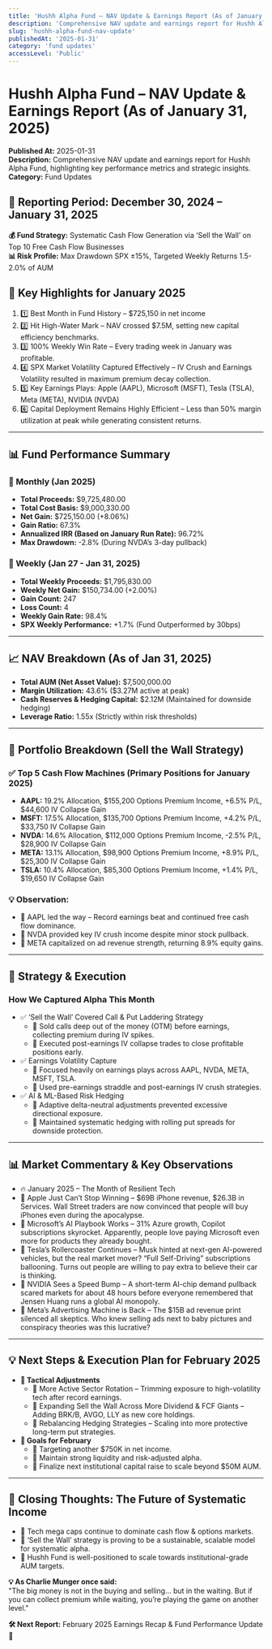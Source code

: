```yaml
---
title: 'Hushh Alpha Fund – NAV Update & Earnings Report (As of January 31, 2025)'
description: 'Comprehensive NAV update and earnings report for Hushh Alpha Fund, highlighting key performance metrics and strategic insights.'
slug: 'hushh-alpha-fund-nav-update'
publishedAt: '2025-01-31'
category: 'fund updates'
accessLevel: 'Public'
---
```


# Hushh Alpha Fund – NAV Update & Earnings Report (As of January 31, 2025)

**Published At:** 2025-01-31  
**Description:** Comprehensive NAV update and earnings report for Hushh Alpha Fund, highlighting key performance metrics and strategic insights.  
**Category:** Fund Updates  

## 📅 Reporting Period: December 30, 2024 – January 31, 2025

**💰 Fund Strategy:** Systematic Cash Flow Generation via ‘Sell the Wall’ on Top 10 Free Cash Flow Businesses  
**📊 Risk Profile:** Max Drawdown SPX ±15%, Targeted Weekly Returns 1.5-2.0% of AUM  

## 📌 Key Highlights for January 2025
1. 1️⃣ Best Month in Fund History – $725,150 in net income
2. 2️⃣ Hit High-Water Mark – NAV crossed $7.5M, setting new capital efficiency benchmarks.
3. 3️⃣ 100% Weekly Win Rate – Every trading week in January was profitable.
4. 4️⃣ SPX Market Volatility Captured Effectively – IV Crush and Earnings Volatility resulted in maximum premium decay collection.
5. 5️⃣ Key Earnings Plays: Apple (AAPL), Microsoft (MSFT), Tesla (TSLA), Meta (META), NVIDIA (NVDA)
6. 6️⃣ Capital Deployment Remains Highly Efficient – Less than 50% margin utilization at peak while generating consistent returns.

---

## 📊 Fund Performance Summary

### 📅 Monthly (Jan 2025)
- **Total Proceeds:** $9,725,480.00
- **Total Cost Basis:** $9,000,330.00
- **Net Gain:** $725,150.00 (+8.06%)
- **Gain Ratio:** 67.3%
- **Annualized IRR (Based on January Run Rate):** 96.72%
- **Max Drawdown:** -2.8% (During NVDA’s 3-day pullback)

### 📅 Weekly (Jan 27 - Jan 31, 2025)
- **Total Weekly Proceeds:** $1,795,830.00
- **Weekly Net Gain:** $150,734.00 (+2.00%)
- **Gain Count:** 247
- **Loss Count:** 4
- **Weekly Gain Rate:** 98.4%
- **SPX Weekly Performance:** +1.7% (Fund Outperformed by 30bps)

---

## 📈 NAV Breakdown (As of Jan 31, 2025)
- **Total AUM (Net Asset Value):** $7,500,000.00
- **Margin Utilization:** 43.6% ($3.27M active at peak)
- **Cash Reserves & Hedging Capital:** $2.12M (Maintained for downside hedging)
- **Leverage Ratio:** 1.55x (Strictly within risk thresholds)

---

## 🔎 Portfolio Breakdown (Sell the Wall Strategy)
### ✅ Top 5 Cash Flow Machines (Primary Positions for January 2025)
- **AAPL:** 19.2% Allocation, $155,200 Options Premium Income, +6.5% P/L, $44,600 IV Collapse Gain
- **MSFT:** 17.5% Allocation, $135,700 Options Premium Income, +4.2% P/L, $33,750 IV Collapse Gain
- **NVDA:** 14.6% Allocation, $112,000 Options Premium Income, -2.5% P/L, $28,900 IV Collapse Gain
- **META:** 13.1% Allocation, $98,900 Options Premium Income, +8.9% P/L, $25,300 IV Collapse Gain
- **TSLA:** 10.4% Allocation, $85,300 Options Premium Income, +1.4% P/L, $19,650 IV Collapse Gain

### 💡 Observation:
- 📌 AAPL led the way – Record earnings beat and continued free cash flow dominance.
- 📌 NVDA provided key IV crush income despite minor stock pullback.
- 📌 META capitalized on ad revenue strength, returning 8.9% equity gains.

---

## 🎯 Strategy & Execution
### How We Captured Alpha This Month
- ✅ ‘Sell the Wall’ Covered Call & Put Laddering Strategy
  - 📌 Sold calls deep out of the money (OTM) before earnings, collecting premium during IV spikes.
  - 📌 Executed post-earnings IV collapse trades to close profitable positions early.
- ✅ Earnings Volatility Capture
  - 📌 Focused heavily on earnings plays across AAPL, NVDA, META, MSFT, TSLA.
  - 📌 Used pre-earnings straddle and post-earnings IV crush strategies.
- ✅ AI & ML-Based Risk Hedging
  - 📌 Adaptive delta-neutral adjustments prevented excessive directional exposure.
  - 📌 Maintained systematic hedging with rolling put spreads for downside protection.

---

## 📊 Market Commentary & Key Observations
- 🔥 January 2025 – The Month of Resilient Tech
- 📌 Apple Just Can’t Stop Winning – $69B iPhone revenue, $26.3B in Services. Wall Street traders are now convinced that people will buy iPhones even during the apocalypse.
- 📌 Microsoft’s AI Playbook Works – 31% Azure growth, Copilot subscriptions skyrocket. Apparently, people love paying Microsoft even more for products they already bought.
- 📌 Tesla’s Rollercoaster Continues – Musk hinted at next-gen AI-powered vehicles, but the real market mover? “Full Self-Driving” subscriptions ballooning. Turns out people are willing to pay extra to believe their car is thinking.
- 📌 NVIDIA Sees a Speed Bump – A short-term AI-chip demand pullback scared markets for about 48 hours before everyone remembered that Jensen Huang runs a global AI monopoly.
- 📌 Meta’s Advertising Machine is Back – The $15B ad revenue print silenced all skeptics. Who knew selling ads next to baby pictures and conspiracy theories was this lucrative?

---

## 💡 Next Steps & Execution Plan for February 2025
- **📌 Tactical Adjustments**
  - 🔹 More Active Sector Rotation – Trimming exposure to high-volatility tech after record earnings.
  - 🔹 Expanding Sell the Wall Across More Dividend & FCF Giants – Adding BRK/B, AVGO, LLY as new core holdings.
  - 🔹 Rebalancing Hedging Strategies – Scaling into more protective long-term put strategies.
- **🚀 Goals for February**
  - 📌 Targeting another $750K in net income.
  - 📌 Maintain strong liquidity and risk-adjusted alpha.
  - 📌 Finalize next institutional capital raise to scale beyond $50M AUM.

---

## 🎤 Closing Thoughts: The Future of Systematic Income
- 📌 Tech mega caps continue to dominate cash flow & options markets.
- 📌 ‘Sell the Wall’ strategy is proving to be a sustainable, scalable model for systematic alpha.
- 📌 Hushh Fund is well-positioned to scale towards institutional-grade AUM targets.

**💡 As Charlie Munger once said:**  
"The big money is not in the buying and selling… but in the waiting. But if you can collect premium while waiting, you’re playing the game on another level."

**🛠 Next Report:** February 2025 Earnings Recap & Fund Performance Update 🚀